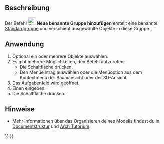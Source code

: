 <languages/>

{{Docnav/de
|[[Draft_LayerManager/de|LayerManager]]
|[[Draft_AddToGroup/de|ZurGruppeHinzufügen]]
|[[Draft_Workbench/de|Draft]]
|IconL=Draft_LayerManager.svg
|IconR=Draft_AddToGroup.svg
|IconC=Workbench_Draft.svg
}}

{{GuiCommand/de
|Name=Draft AddNamedGroup
|Name/de=Draft BenannteGruppeHinzufügen
|MenuLocation=Dienstprogramme → Neue benannte Gruppe hizufügen
|Workbenches=[[Draft_Workbench/de|Draft]]
|Shortcut=
|Version=0.20
|SeeAlso=[[Std_Group/de|Std Gruppe]], [[Draft_AddToGroup/de|Draft ZurGruppeHinzufügen]], [[Draft_AutoGroup/de|Draft AutoGruppe]]
}}

<span id="Description"></span>
==Beschreibung==

Der Befehl [[Image:Draft_AddNamedGroup.svg|24px]] '''Neue benannte Gruppe hinzufügen''' erstellt eine benannte [[Std_Group/de|Standardgruppe]] und verschiebt ausgewählte Objekte in diese Gruppe.

<span id="Usage"></span>
==Anwendung==

# Optional ein oder mehrere Objekte auswählen.
# Es gibt mehrere Möglichkeiten, den Befehl aufzurufen:
#* Die Schaltfläche {{Button|[[Image:Draft_AddNamedGroup.svg|16px]] [[Draft_AddNamedGroup/de|Neue benannte Gruppe hinzufügen]]}} drücken.
#* Den Menüeintrag {{MenuCommand|Dienstprogramme → [[Image:Draft_AddNamedGroup.svg|16px]] Neue benannte Gruppe hinzufügen}} auswählen oder die Menüoption aus dem Kontextmenü der Baumansicht oder der 3D-Ansicht.
# Das Aufgabenfeld {{MenuCommand|Gruppe hinzufügen}} wird geöffnet.
# Einen {{MenuCommand|Gruppennamen}} eingeben.
# Die Schaltfläche {{Button|OK}} drücken.

<span id="Notes"></span>
==Hinweise==

* Mehr Informationen über das Organisieren deines Modells findest du in [[Document_structure/de|Documentstruktur]] und [[Arch_tutorial/de#Organizing_your_model|Arch Tutorium]].


{{Docnav/de
|[[Draft_LayerManager/de|LayerManager]]
|[[Draft_AddToGroup/de|ZurGruppeHinzufügen]]
|[[Draft_Workbench/de|Draft]]
|IconL=Draft_LayerManager.svg
|IconR=Draft_AddToGroup.svg
|IconC=Workbench_Draft.svg
}}

{{Draft Tools navi{{#translation:}}}}
{{Userdocnavi{{#translation:}}}}